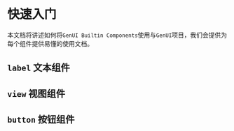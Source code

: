 # 快速入门

本文档将讲述如何将`GenUI Builtin Components`使用与`GenUI`项目，我们会提供为每个组件提供易懂的使用文档。

## `label` 文本组件

## `view` 视图组件


## `button` 按钮组件